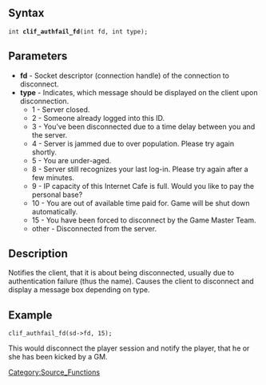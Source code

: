 ==Syntax==
 int '''clif_authfail_fd'''(int fd, int type);

==Parameters==
* '''fd''' - Socket descriptor (connection handle) of the connection to disconnect.
* '''type''' - Indicates, which message should be displayed on the client upon disconnection.
**1 - Server closed.
**2 - Someone already logged into this ID.
**3 - You've been disconnected due to a time delay between you and the server.
**4 - Server is jammed due to over population. Please try again shortly.
**5 - You are under-aged.
**8 - Server still recognizes your last log-in. Please try again after a few minutes.
**9 - IP capacity of this Internet Cafe is full. Would you like to pay the personal base?
**10 - You are out of available time paid for. Game will be shut down automatically.
**15 - You have been forced to disconnect by the Game Master Team.
**other - Disconnected from the server.

==Description==
Notifies the client, that it is about being disconnected, usually due to authentication failure (thus the name). Causes the client to disconnect and display a message box depending on type.

==Example==
 clif_authfail_fd(sd->fd, 15);
This would disconnect the player session and notify the player, that he or she has been kicked by a GM.

[[Category:Source_Functions]]